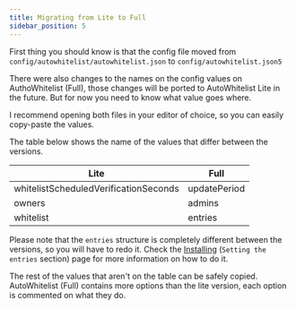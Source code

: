 ```yaml
---
title: Migrating from Lite to Full
sidebar_position: 5
---
```


First thing you should know is that the config file moved from `config/autowhitelist/autowhitelist.json` to `config/autowhitelist.json5`

There were also changes to the names on the config values on AuthoWhitelist (Full), those changes will be ported to AutoWhitelist Lite in the future. But for now you need to know what value goes where.

I recommend opening both files in your editor of choice, so you can easily copy-paste the values.

The table below shows the name of the values that differ between the versions.

| Lite                                  | Full         |
|---------------------------------------|--------------|
| whitelistScheduledVerificationSeconds | updatePeriod |
| owners                                | admins       |
| whitelist                             | entries      |

Please note that the `entries` structure is completely different between the versions, so you will have to redo it.
Check the [Installing](/docs/minecraft/autowhitelist/install#configuring-the-mod)
(`Setting the entries` section) page for more information on how to do it.

The rest of the values that aren't on the table can be safely copied.
AutoWhitelist (Full) contains more options than the lite version, each option is commented on what they do.
